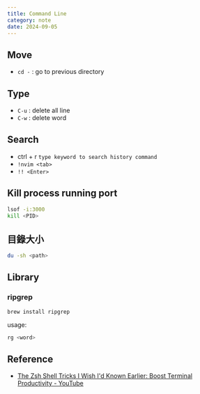 ```yaml
---
title: Command Line
category: note
date: 2024-09-05
---
```


## Move

- `cd -` : go to previous directory

## Type
- `C-u` : delete all line 
- `C-w` : delete word

## Search

- ctrl + r `type keyword to search history command`
- `!nvim <tab>`
- `!! <Enter>`



## Kill process running port

```sh
lsof -i:3000
kill <PID>
```

## 目錄大小

```sh
du -sh <path>
```

## Library
### ripgrep

`brew install ripgrep`

usage:

```sh
rg <word>
```



## Reference

- [The Zsh Shell Tricks I Wish I'd Known Earlier: Boost Terminal Productivity - YouTube](https://www.youtube.com/watch?v=45Yiq2q_hMA)

